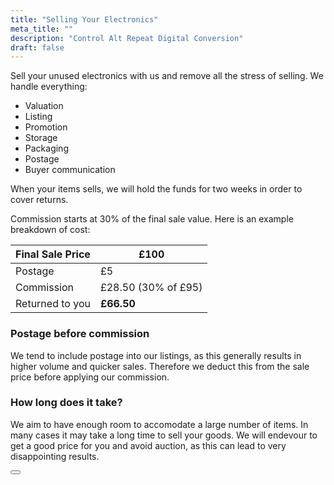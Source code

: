 ```yaml
---
title: "Selling Your Electronics"
meta_title: ""
description: "Control Alt Repeat Digital Conversion"
draft: false
---
```


Sell your unused electronics with us and remove all the stress of selling. We handle everything:

* Valuation
* Listing
* Promotion
* Storage
* Packaging
* Postage
* Buyer communication

When your items sells, we will hold the funds for two weeks in order to cover returns. 

Commission starts at 30% of the final sale value. Here is an example breakdown of cost:

| Final Sale Price   | £100                |
| --------           | -------             |
| Postage            | £5                  |
| Commission         | £28.50 (30% of £95) |
| Returned to you    | **£66.50**          |

### Postage before commission

We tend to include postage into our listings, as this generally results in higher volume and quicker sales. Therefore we deduct this from the sale price before applying our commission.

### How long does it take?

We aim to have enough room to accomodate a large number of items. In many cases it may take a long time to sell your goods. We will endevour to get a good price for you and avoid auction, as this can lead to very disappointing results.

<Button label="Contact us to see if we can help you" link="/contact" style="solid" />
